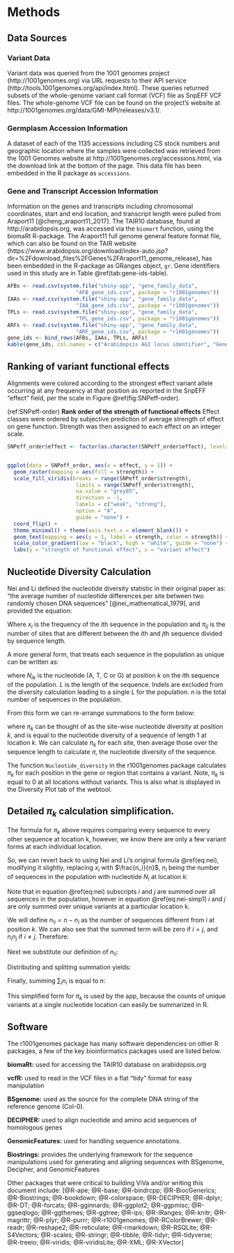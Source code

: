 # Methods {#methods}

## Data Sources

### Variant Data
Variant data was queried from the 1001 genomes project (http://1001genomes.org) via URL requests to their API service (http://tools.1001genomes.org/api/index.html). These queries returned subsets of the whole-genome variant call format (VCF) file as SnpEFF VCF files. The whole-genome VCF file can be found on the project’s website at http://1001genomes.org/data/GMI-MPI/releases/v3.1/. 

### Germplasm Accession Information
A dataset of each of the 1135 accessions including CS stock numbers and geographic location where the samples were collected was retrieved from the 1001 Genomes website at http://1001genomes.org/accessions.html, via the download link at the bottom of the page. This data file has been embedded in the R package as `accessions`.

### Gene and Transcript Accession Information
Information on the genes and transcripts including chromosomal coordinates, start and end location, and transcript length were pulled from Araport11 [@cheng_araport11_2017]. The TAIR10 database, found at http://arabidopsis.org, was accessed via the `biomart` function, using the biomaRt R-package. The Araport11 full genome general feature format file, which can also be found on the TAIR website (https://www.arabidopsis.org/download/index-auto.jsp?dir=%2Fdownload_files%2FGenes%2FAraport11_genome_release), has been embedded in the R-package as GRanges object, `gr`. Gene identifiers used in this study are in Table \@ref(tab:gene-ids-table).
```r
AFBs <- read.csv(system.file("shiny-app", "gene_family_data",
                      "AFB_gene_ids.csv", package = "r1001genomes"))
IAAs <- read.csv(system.file("shiny-app", "gene_family_data",
                      "IAA_gene_ids.csv", package = "r1001genomes"))
TPLs <- read.csv(system.file("shiny-app", "gene_family_data",
                      "TPL_gene_ids.csv", package = "r1001genomes"))
ARFs <- read.csv(system.file("shiny-app", "gene_family_data",
                      "ARF_gene_ids.csv", package = "r1001genomes"))
gene_ids <- bind_rows(AFBs, IAAs, TPLs, ARFs)
kable(gene_ids, col.names = c("Arabidopsis AGI locus identifier", "Gene symbol", "Clade/class"),caption = "Full list of genes used in this study, by identifier, symbol and classification.")
```

## Ranking of variant functional effects
Alignments were colored according to the strongest effect variant allele occurring at any frequency at that position as reported in the SnpEFF "effect" field, per the scale in Figure \@ref(fig:SNPeff-order). 

(ref:SNPeff-order) **Rank order of the strength of functional effects** Effect classes were ordered by subjective prediction of average strength of effect on gene function. Strength was then assigned to each effect on an integer scale.
```r
SNPeff_order$effect <- factor(as.character(SNPeff_order$effect), levels = as.character(SNPeff_order$effect), ordered = TRUE)


ggplot(data = SNPeff_order, aes(x = effect, y = 1)) + 
  geom_raster(mapping = aes(fill = strength)) +
  scale_fill_viridis(breaks = range(SNPeff_order$strength),
                      limits = range(SNPeff_order$strength),
                      na.value = "grey85",
                      direction = -1,
                      labels = c("weak", "strong"),
                      option = "A", 
                      guide = "none") + 
  coord_flip() + 
  theme_minimal() + theme(axis.text.x = element_blank()) + 
  geom_text(mapping = aes(y = 1, label = strength, color = strength)) +
  scale_color_gradient(low = "black", high = "white", guide = "none") + 
  labs(y = "strength of functional effect", x = "variant effect")

```

 
## Nucleotide Diversity Calculation
Nei and Li defined the nucleotide diversity statistic in their original paper as:
"the average number of nucleotide differences per site between two randomly chosen DNA sequences” [@nei_mathematical_1979], and provided the equation: 

\begin{equation}
\displaystyle \pi = \sum_{ij}x_{i}x_{j}\pi_{ij}.
(\#eq:nei)
\end{equation}

Where $x_{i}$ is the frequency of the ith sequence in the population and $\pi_{ij}$ is the number of sites that are different between the $i$th and $j$th sequence divided by sequence length.

A more general form, that treats each sequence in the population as unique can be written as:

\begin{equation}
\displaystyle \pi = \frac{1}{L*n^2} \sum_{i=1}^n \sum_{j=1}^n \sum_{k=1}^L{\pi_{ijk}}
\qquad
\displaystyle \pi_{ijk} = \left\{\begin{array}{l}
1 \quad \textrm{if} \quad N_{ik} \neq N_{jk} \\
0 \quad \textrm{if} \quad N_{ik} = N_{jk}
\end{array}\right.
(\#eq:nei-gen)
\end{equation}

where $N_{ik}$ is the nucleotide (A, T, C or G) at position $k$ on the *i*th sequence of the population.
$L$ is the length of the sequence. Indels are excluded from the diversity calculation leading to a single $L$ for the population. $n$ is the total number of sequences in the population.

From this form we can re-arrange summations to the form below:

\begin{equation}
\displaystyle \pi = \frac{1}{L} \sum_{k=1}^L{\pi_{k}}
\qquad
\pi_{k} = \frac{1}{n^2} \sum_{i=1}^n \sum_{j=1}^n {\pi_{ijk}}
(\#eq:nei-rearrange)
\end{equation}

where $\pi_k$ can be thought of as the site-wise nucleotide diversity at position $k$, and is equal to 
the nucleotide diversity of a sequence of length 1 at location $k$. We can calculate $\pi_k$ for each
site, then average those over the sequence length to calculate $\pi$, the nucleotide diversity 
of the sequence.

The function `Nucleotide_diversity` in the r1001genomes package calculates $\pi_k$ for each position in the gene or region that contains a variant. Note, $\pi_k$ is equal to 0 at all locations without variants.
This is also what is displayed in the Diversity Plot tab of the webtool.

## Detailed $\pi_k$ calculation simplification.

The formula for $\pi_k$ above requires comparing every sequence to every other sequence at location k,
however, we know there are only a few variant forms at each individual location.

So, we can revert back to using Nei and Li's original formula \@ref(eq:nei), modifying it slightly,
replacing $x_i$ with $\frac{n_i}{n}$, $n_i$ being the number of sequences in the population with nucleotide $N_i$ at location $k$:

\begin{equation}
\displaystyle \pi_k = \sum_{ij} \frac{n_i}{n}\frac{n_j}{n} \pi_{ij} = \frac{1}{n^2}\sum_{ij} n_i n_j \pi_{ij}
\qquad
\pi_{ij(k)} = \left\{\begin{array}{l}
1 \quad \textrm{if} \quad i \neq j \\
0 \quad \textrm{if} \quad i = j
\end{array}\right.
(\#eq:nei-simp1)
\end{equation}

Note that in equation \@ref(eq:nei) subscripts $i$ and $j$ are summed over all sequences in the population, however in equation \@ref(eq:nei-simp1) $i$ and $j$ are only summed over unique variants at a particular location k.

We will define $n_{!i} = n - n_i$ as the number of sequences different from $i$ at position $k$. We can also see that the summed term will be zero if $i=j$, and $n_i n_j$ if $i\neq j$. Therefore:

\begin{equation}
\displaystyle \pi_k = \frac{1}{n^2} \sum_{i} n_i n_{!i}
(\#eq:nei-simp2)
\end{equation}

Next we substitute our definition of $n_{!i}$:

\begin{equation}
\displaystyle \pi_k = \frac{1}{n^2} \sum_{i} n_i (n - n_{i})
(\#eq:nei-simp3)
\end{equation}

Distributing and splitting summation yields:

\begin{equation}
\displaystyle \pi_k = \frac{1}{n^2} (n \sum_{i} n_i - \sum_{i} n_{i}^2)
(\#eq:nei-simp4)
\end{equation}

Finally, summing $\displaystyle \sum_{i}n_i$ is equal to $n$:

\begin{equation}
\displaystyle \pi_k = \frac{1}{n^2} (n^2 - \sum_{i} n_{i}^2)
(\#eq:nei-simp5)
\end{equation}

This simplified form for $\pi_k$ is used by the app, because the counts of unique variants at a single nucleotide location can easily be summarized in R.

## Software 

The r1001genomes package has many software dependencies on other R packages, a few of the key bioinformatics packages used are listed below.

**biomaRt:** used for accessing the TAIR10 database on arabidopsis.org

**vcfR:** used to read in the VCF files in a flat “tidy” format for easy manipulation

**BSgenome:** used as the source for the complete DNA string of the reference genome (Col-0).

**DECIPHER:** used to align nucleotide and amino acid sequences of homologous genes 

**GenomicFeatures:** used for handling sequence annotations.

**Biostrings:** provides the underlying framework for the sequence manipulations used for generating and aligning sequences with BSgenome, Decipher, and GenomicFeatures

Other packages that were critical to building ViVa and/or writing this document include: [@R-ape; @R-base; @R-bindrcpp; @R-BiocGenerics; @R-Biostrings; @R-bookdown; @R-colorspace; @R-DECIPHER; @R-dplyr; @R-DT; @R-forcats; @R-gginnards; @R-ggplot2; @R-ggpmisc; @R-ggseqlogo; @R-ggthemes; @R-ggtree; @R-ips; @R-IRanges; @R-knitr; @R-magrittr; @R-plyr; @R-purrr; @R-r1001genomes; @R-RColorBrewer; @R-readr; @R-reshape2; @R-reticulate; @R-rmarkdown; @R-RSQLite; @R-S4Vectors; @R-scales; @R-stringr; @R-tibble; @R-tidyr; @R-tidyverse; @R-treeio; @R-viridis; @R-viridisLite; @R-XML; @R-XVector]





